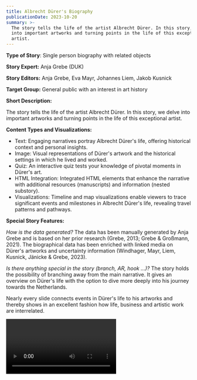 ```yaml
---
title: Albrecht Dürer's Biography
publicationDate: 2023-10-20
summary: >-
  The story tells the life of the artist Albrecht Dürer. In this story, we delve
  into important artworks and turning points in the life of this exceptional
  artist.
---
```

**Type of Story**: Single person biography with related objects

**Story Expert:** Anja Grebe (DUK)

**Story Editors:** Anja Grebe, Eva Mayr, Johannes Liem, Jakob Kusnick

**Target Group:** General public with an interest in art history

**Short Description:**

The story tells the life of the artist Albrecht Dürer. In this story, we delve into important artworks and turning points in the life of this exceptional artist.

**Content Types and Visualizations:**

* Text: Engaging narratives portray Albrecht Dürer's life, offering historical context and personal insights.
* Image: Visual representations of Dürer's artwork and the historical settings in which he lived and worked.
* Quiz: An interactive quiz tests your knowledge of pivotal moments in Dürer's art.
* HTML Integration: Integrated HTML elements that enhance the narrative with additional resources (manuscripts) and information (nested substory).
* Visualizations: Timeline and map visualizations enable viewers to trace significant events and milestones in Albrecht Dürer's life, revealing travel patterns and pathways.

**Special Story Features:**

*How is the data generated?* The data has been manually generated by Anja Grebe and is based on her prior research (Grebe, 2013; Grebe & Großmann, 2021). The biographical data has been enriched with linked media on Dürer's artworks and uncertainty information (Windhager, Mayr, Liem, Kusnick, Jänicke & Grebe, 2023).

*Is there anything special in the story (branch, AR, hook …)?* The story holds the possibility of branching away from the main narrative. It gives an overview on Dürer's life with the option to dive more deeply into his journey towards the Netherlands.

Nearly every slide connects events in Dürer's life to his artworks and thereby shows in an excellent fashion how life, business and artistic work are interrelated.

<Video provider="youtube" id="3MRpasJiLqI">

</Video>
